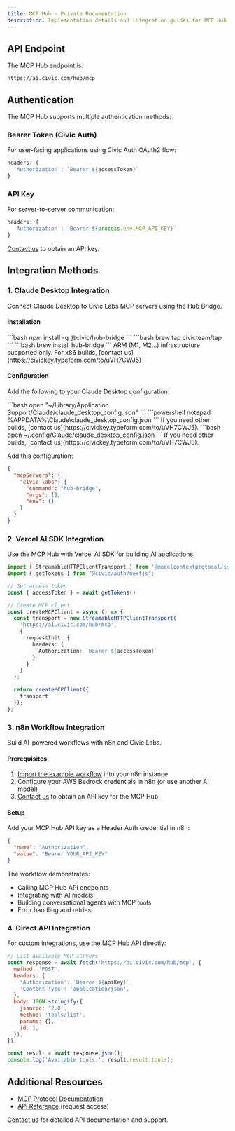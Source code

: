 ```yaml
---
title: MCP Hub - Private Documentation
description: Implementation details and integration guides for MCP Hub
---
```


## API Endpoint

The MCP Hub endpoint is:

```
https://ai.civic.com/hub/mcp
```

## Authentication

The MCP Hub supports multiple authentication methods:

### Bearer Token (Civic Auth)
For user-facing applications using Civic Auth OAuth2 flow:

```javascript
headers: {
  'Authorization': `Bearer ${accessToken}`
}
```

### API Key
For server-to-server communication:

```javascript
headers: {
  'Authorization': `Bearer ${process.env.MCP_API_KEY}`
}
```

[Contact us](https://civickey.typeform.com/to/uVH7CWJ5) to obtain an API key.

## Integration Methods

### 1. Claude Desktop Integration

Connect Claude Desktop to Civic Labs MCP servers using the Hub Bridge.

#### Installation

<Tabs>
  <Tab title="npm">
    ```bash
    npm install -g @civic/hub-bridge
    ```
  </Tab>
  <Tab title="homebrew">
    <Steps>
      <Step title="Add the tap">
        ```bash
        brew tap civicteam/tap
        ```
      </Step>
      <Step title="Install hub-bridge">
        ```bash
        brew install hub-bridge
        ```
      </Step>
    </Steps>
    <Note>ARM (M1, M2...) infrastructure supported only. For x86 builds, [contact us](https://civickey.typeform.com/to/uVH7CWJ5)</Note>
  </Tab>
</Tabs>

#### Configuration

Add the following to your Claude Desktop configuration:

<Tabs>
  <Tab title="macOS">
    ```bash
    open "~/Library/Application Support/Claude/claude_desktop_config.json"
    ```
  </Tab>
  <Tab title="Windows">
    ```powershell
    notepad %APPDATA%\Claude\claude_desktop_config.json
    ```
    If you need other builds, [contact us](https://civickey.typeform.com/to/uVH7CWJ5).
  </Tab>
  <Tab title="Linux">
    ```bash
    open ~/.config/Claude/claude_desktop_config.json
    ```
    If you need other builds, [contact us](https://civickey.typeform.com/to/uVH7CWJ5).
  </Tab>
</Tabs>

Add this configuration:

```json
{
  "mcpServers": {
    "civic-labs": {
      "command": "hub-bridge",
      "args": [],
      "env": {}
    }
  }
}
```

### 2. Vercel AI SDK Integration

Use the MCP Hub with Vercel AI SDK for building AI applications.

```typescript
import { StreamableHTTPClientTransport } from '@modelcontextprotocol/sdk/client/streamableHttp.js';
import { getTokens } from "@civic/auth/nextjs";

// Get access token
const { accessToken } = await getTokens()

// Create MCP client
const createMCPClient = async () => {
  const transport = new StreamableHTTPClientTransport(
    'https://ai.civic.com/hub/mcp',
    {
      requestInit: {
        headers: {
          Authorization: `Bearer ${accessToken}`
        }
      }
    }
  );

  return createMCPClient({
    transport
  });
};
```

### 3. n8n Workflow Integration

Build AI-powered workflows with n8n and Civic Labs.

#### Prerequisites

1. [Import the example workflow](https://github.com/civicteam/docs.civic.com/blob/main/labs/n8n_sample_api-key-flow.json) into your n8n instance
2. Configure your AWS Bedrock credentials in n8n (or use another AI model)
3. [Contact us](https://civickey.typeform.com/to/uVH7CWJ5) to obtain an API key for the MCP Hub

#### Setup

Add your MCP Hub API key as a Header Auth credential in n8n:

```json
{
  "name": "Authorization",
  "value": "Bearer YOUR_API_KEY"
}
```

The workflow demonstrates:
- Calling MCP Hub API endpoints
- Integrating with AI models
- Building conversational agents with MCP tools
- Error handling and retries

### 4. Direct API Integration

For custom integrations, use the MCP Hub API directly:

```javascript
// List available MCP servers
const response = await fetch('https://ai.civic.com/hub/mcp', {
  method: 'POST',
  headers: {
    'Authorization': `Bearer ${apiKey}`,
    'Content-Type': 'application/json',
  },
  body: JSON.stringify({
    jsonrpc: '2.0',
    method: 'tools/list',
    params: {},
    id: 1,
  }),
});

const result = await response.json();
console.log('Available tools:', result.result.tools);
```

## Additional Resources

- [MCP Protocol Documentation](https://modelcontextprotocol.io)
- [API Reference](https://civickey.typeform.com/to/uVH7CWJ5) (request access)

[Contact us](https://civickey.typeform.com/to/uVH7CWJ5) for detailed API documentation and support.